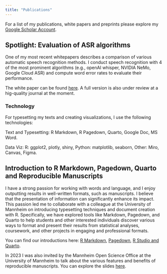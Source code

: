 ```yaml
---
title: "Publications"
---
```


For a list of my publications, white papers and preprints please explore my <a href="https://scholar.google.de/citations?user=S-lC2DgAAAAJ&hl=en" target="_blank">Google Scholar Account</a>. 


## Spotlight: Evaluation of ASR algorithms

One of my most recent whitepapers describes a comparison of various automatic speech recognition methods. I conduct speech recognition with 4 of the most prominent algorithms (e.g., openAI whisper, NVIDIA NeMo, Google Cloud ASR) and compute word error rates to evaluate their performance.

The white paper can be found <a href="https://osf.io/preprints/socarxiv/vk6wj" target="_blank">here</a>. A full version is also under review at a hig-quality journal at the moment.

### Technology

For typesetting my texts and creating visualizations, I use the following technologies: 

Text and Typesetting: R Markdown, R Pagedown, Quarto, Google Doc, MS Word.

Data Viz: R: ggplot2, plotly, shiny, Python: matplotlib, seaborn, Other: Miro, Canvas, Figma.

## Introduction to R Markdown, Pagedown, Quarto and Reproducible Manuscripts

I have a strong passion for working with words and language, and I enjoy outputting results in well-written formats, such as manuscripts. I believe that the presentation of information can significantly enhance its impact.
This passion led me to collaborate with a colleague at the University of Mannheim on introducing typesetting techniques and document creation with R. Specifically, we have explored tools like Markdown, Pagedown, and Quarto to help students and other interested individuals discover various ways to format and present their results from statistical analyses, coursework, and other projects in engaging and professional formats.

You can find our introductions here: <a href="https://osf.io/preprints/osf/q395s" target="_blank">R Markdown</a>, <a href="https://osf.io/preprints/osf/k8jhx" target="_blank">Pagedown</a>, <a href="https://osf.io/preprints/ur4xn" target="_blank">R Studio and Quarto</a>.

In 2023 I was also invited by the Mannheim Open Science Office at the University of Mannheim to talk about the various features and benefits of reproducible manuscripts. You can explore the slides <a href="https://clandesv.github.io/reproducible-manuscripts-with-rmarkdown/slides.html#1" target="_blank">here</a>.

